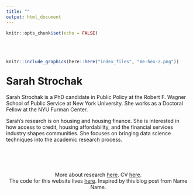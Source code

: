 ```yaml
---
title: ""
output: html_document
---
```


```r
knitr::opts_chunk$set(echo = FALSE)
```

<div style="margin-bottom:50px;">
</div>

<div style= "float:left;position: relative;">

```r
knitr::include_graphics(here::here("index_files", "me-hex-2.png"))
```
</div>
<br>

# Sarah Strochak

Sarah Strochak is a PhD candidate in Public Policy at the Robert F. Wagner School of Public Service at New York University. She works as a Doctoral Fellow at the NYU Furman Center.

Sarah's research is on housing and housing finance. She is interested in how access to credit, housing affordability, and the financial services industry shapes communities. She focuses on bringing data science techniques into the academic research process.

<br> <br>
<br>

 <center>
 
More about research [here](https://sstrochak.github.io/research.html). CV [here](https://sstrochak.github.io/cv.html). 
<br>
The code for this website lives [here](https://github.com/sstrochak/sstrochak.github.io). Inspired by this blog post from Name Name.

</center>
